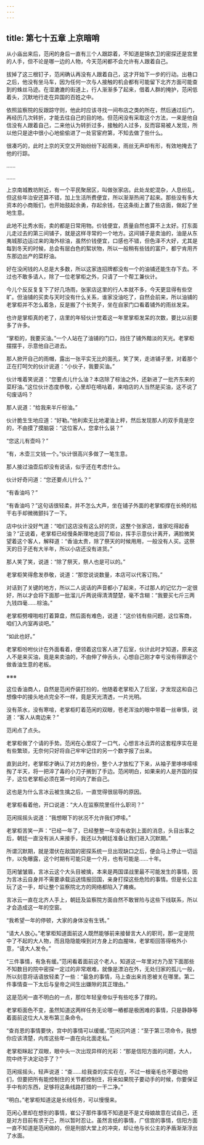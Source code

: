 ```yaml
---
---
---
```

title: 第七十五章 上京暗哨
---




从小庙出来后，范闲的身后一直有三个人跟踪着，不知道是锦衣卫的密探还是宫里的人手，但不论是哪一边的人物，今天范闲都不会允许有人跟着自己。

拔掉了这三根钉子，范闲确认再没有人跟着自己，这才开始下一步的行动。出巷口之后，他没有坐马车，因为任何一次与人接触的机会都有可能留下北齐方面可能查到的蛛丝马迹。在湿漉漉的街道上，行人渐渐多了起来，借着人群的掩护，范闲低着头，沉默地行走在异国的百姓之中。

依照监察院的反跟踪守则，他此时应该寻找一间布店之类的所在，然后通过后门，再经历几次转折，才能去往自己的目的地。但范闲没有采取这个方法，一来是他自信没有人跟着自己，二来他认为转折过多，接触的人过多，反而容易被人发现，所以他只是途中很小心地偷偷进了一处官宦府第，不知去做了些什么。

很凑巧的，此时上京的天空又开始纷纷下起雨来，雨丝无声却有形，有效地掩去了他的行踪。

……

……

上京南城教坊附近，有一个平民聚居区，叫做张家店。此处龙蛇混杂，人息纷乱，但这些年治安还算不错，加上生活所费便宜，所以渐渐热闹了起来。那些没有多大资本的小商贩们，也开始鼓起余勇，存起余钱，在这条街上置了些店面，做起了坐地生意。

此地不比秀水街，卖的都是日常用物。价钱便宜，质量自然也算不上太好。打东面儿走过去的第三间铺子，就是这样寻常的一个地方。这间铺子是卖油的，油是从东夷城那边运过来的海外棕油，虽然价钱便宜，口感也不错，但色泽不大好，尤其是每到冬天的时候，总会有层白色的絮状物，所以一般稍有些钱的富户，都宁肯用齐东那边出产的菜籽油。

好在没闲钱的人总是大多数，所以这家连招牌都没有一个的油铺还能生存下去。不过也不敢多请人，除了一位老掌柜之外，只请了一个帮工兼伙计。

今儿个反反复复下了好几场雨，张家店这里的行人本就不多，今天更显得有些空旷。但油铺的买卖与天时没有什么关系，谁家没油吃了，自然会前来，所以油铺的老掌柜并不怎么着急，反是搬了个长凳子，坐在自家门口看着铺外的雨丝发呆。

也许是掌柜真的老了，店里的年轻伙计觉着这一年里掌柜发呆的次数，要比以前要多了许多。

“掌柜的，我要买油。”一个人站在了油铺的门口，挡住了铺外黯淡的天光。老掌柜摆摆手，示意他自己进去。

那人掀开自己的雨帽，露出一张平实无比的面孔，笑了笑，走进铺子里，对着那个正在打呵欠的伙计说道：“小伙子，我要买油。”

伙计堆着笑说道：“您要点儿什么油？本店除了棕油之外，还新进了一批齐东来的菜籽油。”这位伙计态度恭敬，心里却在嘀咕着，来咱店的人当然是买油，这不说了句废话吗？

那人说道：“给我来半斤棕油。”

伙计脆生生地应道：“好勒。”他利索无比地灌油上秤，然后发现那人的双手竟是空的，不由摸了摸脑袋：“这位客人，您拿什么装？”

“您这儿有壶吗？”

“有，木壶三文钱一个。”伙计很高兴多做了一笔生意。

那人接过油壶后却没有说话，似乎还在考虑什么。

伙计好奇问道：“您还要点儿什么？”

“有香油吗？”

“有香油吗？”这句话很轻柔，并不怎么大声，坐在铺子外面的老掌柜撑在长椅的枯干右手却微微颤抖了一下。

店中伙计没好气道：“咱们这店没有这么好的货，这整个张家店，谁家吃得起香油？”正说着，老掌柜已经慢条斯理地走回了柜台，挥手示意伙计离开，满脸微笑望着这个客人，解释道：“香油太贵，除了祭天的时候用用，一般没有人买。这祭天的日子还有大半年，所以小店还没有进货。”

那人笑了笑，说道：“除了祭天，祭人也是可以的。”

老掌柜笑得愈发恭敬，说道：“那您说说数量，本店可以代客订购。”

对话到了关键的地方，所以二人说话的声音都小了起来，不过那人的记忆力一定很好，所以才会将下面那一批溜儿斤两说得清清楚楚，毫不含糊：“我要买七斤三两九钱四毫……棕油。”

老掌柜劈哩啪啦打着算盘，然后面有难色，说道：“这价钱有些问题，这位客商，咱们入内室再谈吧。”

“如此也好。”

老掌柜吩咐伙计在外面看着，便领着这位客人进了后室，伙计此时才知道，原来这人不是来买油，竟是来卖油的，不由伸了伸舌头，心想自己刚才幸亏没有得罪这个做香油生意的老板。

※※※

这位香油商人，自然是范闲乔装打扮的，他随着老掌柜入了后室，才发现这和自己想像中的接头地点完全不一样，竟是天光清透，一片光明。

没有茶水，没有寒喧，老掌柜盯着范闲的双眼，苍老浑浊的眼中带着一丝审慎，说道：“客人从南边来？”

范闲点了点头。

老掌柜做了个请的手势。范闲在心里叹了一口气，心想言冰云弄的这套程序实在是有些繁琐，无奈何只好将自己牢牢记住的另一个数字报了出来。

直到此时，老掌柜才确认了对方的身份，整个人才放松了下来，从袖子里哆哆嗦嗦掏了半天，将一把淬了毒的小刀子搁到了手边。范闲明白，如果来的人是齐国的探子，这位老掌柜必须在第一时间内了断自己。

这也是为什么言冰云被生擒之后，一直觉得很屈辱的原因。

老掌柜看着他，开口说道：“大人在监察院里任什么职司？”

范闲摇摇头说道：“我想眼下的状况不允许我们啰嗦。”

老掌柜苦笑一声：“已经一年了，已经整整一年没有收到上面的消息，头目出事之后，朝廷一直没有派人来接手，我还以为朝廷准备让我们进入沉默期。”

所谓沉默期，就是潜伏在敌国的密探系统一旦出现缺口之后，便会马上停止一切运作，以免曝露，这个时期有可能只是一个月，也有可能是……十年。

范闲皱皱眉，言冰云这个大头目被擒，本来是两国谍战里最不可能发生的事情，因为言冰云自身并不需要承载运送情报回国，亲身打探这些危险的事情。但是长公主玩了这一手，却让整个监察院北方的网络都陷入了瘫痪。

言冰云一直在北齐人手上，朝廷及监察院方面自然不敢冒险与这些下线联系，所以才会造成这一年的空窗。

“我希望一年的停顿，大家的身体没有生锈。”

“请大人放心。”老掌柜知道面前这人既然能够前来接替言大人的职司，那一定是院中了不起的大人物，而且隐隐能嗅到对方身上的血腥味，老掌柜回答得格外小意，“请大人发令。”

“三件事情，有急有缓。”范闲看着面前这个老人，知道这一年里对方乃至下面那些不知数目的院中密探一定过的非常艰难，就像是漂泊在外，无处归家的孤儿一般，所以刻意将话语放轻柔了一些：“最急的事情，马上查出来肖恩被关在哪里。第二件事情查一下太后与皇帝之间生出嫌隙的其正理由。”

这是范闲一直不明白的一点，那位年轻皇帝似乎有些吃多了撑的。

老掌柜面色不变，虽然知道这两样任务无论哪一樁都是极困难的事情，只是静静等着面前这位大人发布第三条命令。

“查肖恩的事情要快，宫中的事情可以缓缓。”范闲沉吟道：“至于第三项命令，我想你应该清楚，内库这些年一直在向北面走私。”

老掌柜眯起了双眼，眼中头一次出现异样的光彩：“那是信阳方面的问题，大人，院中终于决定动手了？”

范闲摇摇头，轻声说道：“查……给我查的实实在在，不过一根毫毛也不要动他们，但要把所有能控制住的关节都控制住，将来如果院子要动手的时候，你要保证手中有的东西，足够将这条线路打猎的一干二净。”

“明白。”老掌柜知道这是长线任务，可以慢慢来。

范闲心里却在想别的事情，崔公子那件事情不知道是不是丈母娘故意在试自己，还是对方目前有求于己，所以暂时忍让。虽然言纸的事情，广信宫的事情，信阳方面一直不知道是范闲做的，但是刑部大堂上的冲突，却让他与长公主的矛盾渐渐浮出了水面。